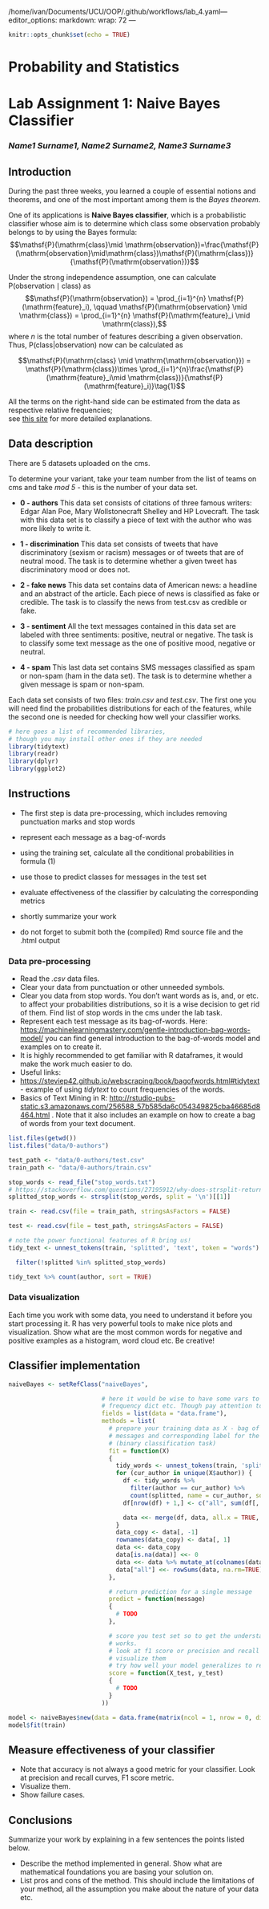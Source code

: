 /home/ivan/Documents/UCU/OOP/.github/workflows/lab_4.yaml---
editor_options:
markdown:
wrap: 72
---

```r
knitr::opts_chunk$set(echo = TRUE)
```

# Probability and Statistics

# Lab Assignment 1: Naive Bayes Classifier

### *Name1 Surname1, Name2 Surname2, Name3 Surname3*

## Introduction

During the past three weeks, you learned a couple of essential notions
and theorems, and one of the most important among them is the *Bayes
theorem*.

One of its applications is **Naive Bayes classifier**, which is a
probabilistic classifier whose aim is to determine which class some
observation probably belongs to by using the Bayes formula:
$$\mathsf{P}(\mathrm{class}\mid \mathrm{observation})=\frac{\mathsf{P}(\mathrm{observation}\mid\mathrm{class})\mathsf{P}(\mathrm{class})}{\mathsf{P}(\mathrm{observation})}$$

Under the strong independence assumption, one can calculate
$\mathsf{P}(\mathrm{observation} \mid \mathrm{class})$ as
$$\mathsf{P}(\mathrm{observation}) = \prod_{i=1}^{n} \mathsf{P}(\mathrm{feature}_i), \qquad \mathsf{P}(\mathrm{observation} \mid \mathrm{class}) = \prod_{i=1}^{n} \mathsf{P}(\mathrm{feature}_i \mid \mathrm{class}),$$
where $n$ is the total number of features describing a given
observation. Thus, $\mathsf{P}(\mathrm{class}|\mathrm{observation})$ now
can be calculated as

$$\mathsf{P}(\mathrm{class} \mid \mathrm{\mathrm{observation}}) = \mathsf{P}(\mathrm{class})\times \prod_{i=1}^{n}\frac{\mathsf{P}(\mathrm{feature}_i\mid \mathrm{class})}{\mathsf{P}(\mathrm{feature}_i)}\tag{1}$$

All the terms on the right-hand side can be estimated from the data as
respective relative frequencies;\
see [this
site](https://monkeylearn.com/blog/practical-explanation-naive-bayes-classifier/)
for more detailed explanations.

## Data description

There are 5 datasets uploaded on the cms.

To determine your variant, take your team number from the list of teams
on cms and take *mod 5* - this is the number of your data set.

-   **0 - authors** This data set consists of citations of three famous
writers: Edgar Alan Poe, Mary Wollstonecraft Shelley and HP
Lovecraft. The task with this data set is to classify a piece of
text with the author who was more likely to write it.

-   **1 - discrimination** This data set consists of tweets that have
discriminatory (sexism or racism) messages or of tweets that are of
neutral mood. The task is to determine whether a given tweet has
discriminatory mood or does not.

-   **2 - fake news** This data set contains data of American news: a
headline and an abstract of the article. Each piece of news is
classified as fake or credible. The task is to classify the news
from test.csv as credible or fake.

-   **3 - sentiment** All the text messages contained in this data set
are labeled with three sentiments: positive, neutral or negative.
The task is to classify some text message as the one of positive
mood, negative or neutral.

-   **4 - spam** This last data set contains SMS messages classified as
spam or non-spam (ham in the data set). The task is to determine
whether a given message is spam or non-spam.

Each data set consists of two files: *train.csv* and *test.csv*. The
first one you will need find the probabilities distributions for each of
the features, while the second one is needed for checking how well your
classifier works.

```r
# here goes a list of recommended libraries,
# though you may install other ones if they are needed
library(tidytext)
library(readr)
library(dplyr)
library(ggplot2)
```

## Instructions

-   The first step is data pre-processing, which includes removing
punctuation marks and stop words

-   represent each message as a bag-of-words

-   using the training set, calculate all the conditional probabilities
in formula (1)

-   use those to predict classes for messages in the test set

-   evaluate effectiveness of the classifier by calculating the
corresponding metrics

-   shortly summarize your work

-   do not forget to submit both the (compiled) Rmd source file and the .html
output

### Data pre-processing

-   Read the *.csv* data files.
-   Сlear your data from punctuation or other unneeded symbols.
-   Clear you data from stop words. You don't want words as is, and, or
etc. to affect your probabilities distributions, so it is a wise
decision to get rid of them. Find list of stop words in the cms
under the lab task.
-   Represent each test message as its bag-of-words. Here:
<https://machinelearningmastery.com/gentle-introduction-bag-words-model/>
you can find general introduction to the bag-of-words model and
examples on to create it.
-   It is highly recommended to get familiar with R dataframes, it would
make the work much easier to do.
-   Useful links:
-   <https://steviep42.github.io/webscraping/book/bagofwords.html#tidytext> -
example of using *tidytext* to count frequencies of the words.
-   Basics of Text Mining in R:
<http://rstudio-pubs-static.s3.amazonaws.com/256588_57b585da6c054349825cba46685d8464.html>
. Note that it also includes an example on how to create a bag
of words from your text document.

```r
list.files(getwd())
list.files("data/0-authors")
```

```r
test_path <- "data/0-authors/test.csv"
train_path <- "data/0-authors/train.csv"

stop_words <- read_file("stop_words.txt")
# https://stackoverflow.com/questions/27195912/why-does-strsplit-return-a-list
splitted_stop_words <- strsplit(stop_words, split = '\n')[[1]]
```

```r

train <- read.csv(file = train_path, stringsAsFactors = FALSE)

test <- read.csv(file = test_path, stringsAsFactors = FALSE)

```

```r

# note the power functional features of R bring us!
tidy_text <- unnest_tokens(train, 'splitted', 'text', token = "words") %>%

  filter(!splitted %in% splitted_stop_words)

tidy_text %>% count(author, sort = TRUE)

```

### Data visualization

Each time you work with some data, you need to understand it before you
start processing it. R has very powerful tools to make nice plots and
visualization. Show what are the most common words for negative and
positive examples as a histogram, word cloud etc. Be creative!

## Classifier implementation

```r
naiveBayes <- setRefClass("naiveBayes",

                          # here it would be wise to have some vars to store intermediate result
                          # frequency dict etc. Though pay attention to bag of wards!
                          fields = list(data = "data.frame"),
                          methods = list(
                            # prepare your training data as X - bag of words for each of your
                            # messages and corresponding label for the message encoded as 0 or 1
                            # (binary classification task)
                            fit = function(X)
                            {
                              tidy_words <- unnest_tokens(train, 'splitted', 'text', token = "words") %>% filter(!splitted %in% splitted_stop_words)
                              for (cur_author in unique(X$author)) {
                                df <- tidy_words %>%
                                  filter(author == cur_author) %>%
                                  count(splitted, name = cur_author, sort = TRUE)
                                df[nrow(df) + 1,] <- c("all", sum(df[, 2]))

                                data <<- merge(df, data, all.x = TRUE, all.y = TRUE, by = "splitted")
                              }
                              data_copy <- data[, -1]
                              rownames(data_copy) <- data[, 1]
                              data <<- data_copy
                              data[is.na(data)] <<- 0
                              data <<- data %>% mutate_at(colnames(data), as.numeric)
                              data["all"] <<- rowSums(data, na.rm=TRUE)
                            },

                            # return prediction for a single message
                            predict = function(message)
                            {
                              # TODO
                            },

                            # score you test set so to get the understanding how well you model
                            # works.
                            # look at f1 score or precision and recall
                            # visualize them
                            # try how well your model generalizes to real world data!
                            score = function(X_test, y_test)
                            {
                              # TODO
                            }
                          ))

model <- naiveBayes$new(data = data.frame(matrix(ncol = 1, nrow = 0, dimnames = list(NULL, "splitted"))))
model$fit(train)
```

## Measure effectiveness of your classifier
-   Note that accuracy is not always a good metric for your classifier.
Look at precision and recall curves, F1 score metric.
-   Visualize them.
-   Show failure cases.

## Conclusions

Summarize your work by explaining in a few sentences the points listed
below.

-   Describe the method implemented in general. Show what are
mathematical foundations you are basing your solution on.
-   List pros and cons of the method. This should include the
limitations of your method, all the assumption you make about the
nature of your data etc.
